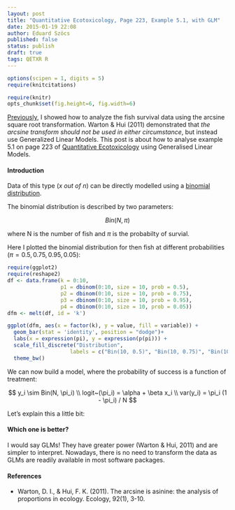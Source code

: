 ```yaml
---
layout: post
title: "Quantitative Ecotoxicology, Page 223, Example 5.1, with GLM"
date: 2015-01-19 22:08
author: Eduard Szöcs
published: false
status: publish
draft: true
tags: QETXR R
---
```

```r
options(scipen = 1, digits = 5)
require(knitcitations)
```
```r
require(knitr)
opts_chunk$set(fig.height=6, fig.width=6)
```

[Previously](http://edild.github.io/quant-ecotox20/), I showed how to analyze the fish survival data using the arcsine square root transformation.
Warton & Hui (2011) demonstrated that *the arcsine transform should not be used in either circumstance*, but instead use Generalized Linear Models.
This post is about how to analyse example 5.1 on page 223 of [Quantitative Ecotoxicology](http://www.crcpress.com/product/isbn/9781439835647) using Generalised Linear Models.


#### Introduction

Data of this type (*x out of n*) can be directly modelled using a [binomial distribution](http://en.wikipedia.org/wiki/Binomial_distribution).

<!--more-->

The binomial distribution is described by two parameters:

$$Bin(N, \pi)$$

where N is the number of fish and $\pi$ is the probabilty of survial.


Here I plotted the binomial distribution for then fish at different probabilities ($\pi = 0.5, 0.75, 0.95, 0.05$):
```r
require(ggplot2)
require(reshape2)
df <- data.frame(k = 0:10, 
                 p1 = dbinom(0:10, size = 10, prob = 0.5),
                 p2 = dbinom(0:10, size = 10, prob = 0.75),
                 p3 = dbinom(0:10, size = 10, prob = 0.95),
                 p4 = dbinom(0:10, size = 10, prob = 0.05))
dfm <- melt(df, id = 'k')

ggplot(dfm, aes(x = factor(k), y = value, fill = variable)) +
  geom_bar(stat = 'identity', position = "dodge")+
  labs(x = expression(pi), y = expression(p(pi))) +
  scale_fill_discrete("Distribution", 
                    labels = c("Bin(10, 0.5)", "Bin(10, 0.75)", "Bin(10, 0.95)", "Bin(10, 0.05)")) +
  theme_bw()
```

We can now build a model, where the probability of success is a function of treatment:

$$  y_i \sim Bin(N, \pi_i) \\
  logit~(\pi_i) = \alpha + \beta x_i \\
  var(y_i) =  \pi_i (1 - \pi_i) / N $$
  
Let's explain this a little bit:


#### Which one is better?
I would say GLMs! They have greater power (Warton & Hui, 2011) and are simpler to interpret.
Nowadays, there is no need to transform the data as GLMs are readily available in most software packages.


#### References

* Warton, D. I., & Hui, F. K. (2011). The arcsine is asinine: the analysis of proportions in ecology. Ecology, 92(1), 3-10.
